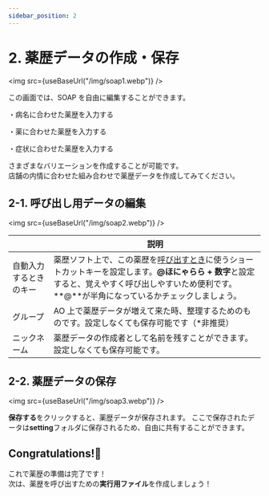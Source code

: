 ```yaml
---
sidebar_position: 2
---
```



# 2. 薬歴データの作成・保存

<img src={useBaseUrl("/img/soap1.webp")} />

この画面では、SOAP を自由に編集することができます。

<div class="mb-4 rounded-lg border border-gray-200 bg-white p-8 text-sm shadow-md">
  <p>・病名に合わせた薬歴を入力する</p>
  <p>・薬に合わせた薬歴を入力する</p>
  <p>・症状に合わせた薬歴を入力する</p>
</div>

さまざまなバリエーションを作成することが可能です。  
店舗の内情に合わせた組み合わせで薬歴データを作成してみてください。

## 2-1. 呼び出し用データの編集

<img src={useBaseUrl("/img/soap2.webp")} />

|                        | 説明                                                                                                                                                                                                            |
| ---------------------- | --------------------------------------------------------------------------------------------------------------------------------------------------------------------------------------------------------------- |
| 自動入力するときのキー | 薬歴ソフト上で、この薬歴を<u>呼び出すとき</u>に使うショートカットキーを設定します。**@ほにゃらら + 数字**と設定すると、覚えやすく呼び出しやすいため便利です。<br/>**@**が半角になっているかチェックしましょう。 |
| グループ               | AO 上で薬歴データが増えて来た時、整理するためのものです。設定しなくても保存可能です（\*非推奨）                                                                                                                 |
| ニックネーム           | 薬歴データの作成者として名前を残すことができます。設定しなくても保存可能です。                                                                                                                                  |

## 2-2. 薬歴データの保存

<img src={useBaseUrl("/img/soap3.webp")} />

**保存する**をクリックすると、薬歴データが保存されます。 ここで保存されたデータは**setting**フォルダに保存されるため、自由に共有することができます。

## Congratulations!🚀

これで薬歴の準備は完了です！  
次は、薬歴を呼び出すための**実行用ファイル**を作成しましょう！
